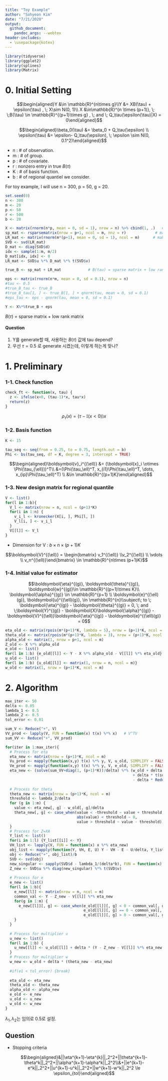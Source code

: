 ```yaml
---
title: "Toy Example"
author: "Sohyeon Kim"
date: "7/21/2020"
output: 
  github_document:
    pandoc_args: --webtex
header-includes:
  - \usepackage{kotex}
---
```


```r
library(tidyverse)
library(ggplot2)
library(splines)
library(Matrix)
```


# 0. Initial Setting

$$\begin{aligned}Y &\in \mathbb{R}^{n\times g}\\Y &= XB(\tau) + \epsilon(\tau) , \; X\sim N(0, 1)\\ X &\in\mathbb{R}^{n \times (p+1)}, \; \;B(\tau) \in \mathbb{R}^{(p+1)\times g} , \; and \; Q_\tau(\epsilon(\tau)|X) = 0\end{aligned}$$

$$\begin{aligned}\beta_0(\tau) &= \beta_0 + Q_\tau(\epsilon) \\ \epsilon(\tau) &= \epsilon- Q_\tau(\epsilon), \; \epsilon \sim N(0, 0.1^2)\end{aligned}$$

 * n : # of observation. 
 * m : # of group. 
 * p : # of covariate. 
 * r : nonzero entry in true $B(\tau)$
 * K : # of basis function.
 * b : # of regional quantiel we consider.
 
For toy example, I will use n = 300, p = 50, g = 20.

```r
set.seed(0)
n <- 300
m <- 20
p <- 50
r <- 500
b <- 20

X <- matrix(rnorm(n*p, mean = 0, sd = 1), nrow = n) %>% cbind(1, .)   #add intercept term in X
sp_mat <- rsparsematrix(nrow = p+1, ncol = m, nnz = r)             # make sparse matrix
LR_mat <- matrix(rnorm(m*(p+1), mean = 0, sd = 1), ncol = m)      # make low rank matrix using SVD
SVD <- svd(LR_mat)
D_mat <- diag(SVD$d)
idx <- sample(1:m, m/2)
D_mat[idx, idx] <- 0
LR_mat <- SVD$u %*% D_mat %*% t(SVD$v)          

true_B <- sp_mat + LR_mat            # B(tau) = sparse matrix + low rank matrix

eps <- matrix(rnorm(n*m, mean = 0, sd = 0.1), nrow = n)
#tau <- 0.5
#true_B_tau <- true_B
#true_B_tau[1, ] <- true_B[1, ] + qnorm(tau, mean = 0, sd = 0.1)
#eps_tau <- eps - qnorm(tau, mean = 0, sd = 0.1)

Y <- X%*%true_B + eps
```

$B(\tau)$ = sparse matrix + low rank matrix


#### Question

 1. Y를 generate할 때, 사용하는 $B(\tau)$ 값에 tau depend? 
 2. 우선 $\tau = 0.5$ 로 generate 시켰는데, 이렇게 하는게 맞나? 

# 1. Preliminary
 
### 1-1. Check function

```r
check_ft <- function(x, tau) {
  z <- ifelse(x<0, (tau-1)*x, tau*x)
  return(z)
}
```

$$\rho_\tau(x) = (\tau - \mathbb{I}(x<0))x$$

### 1-2. Basis function

```r
K <- 15

tau_seq <- seq(from = 0.25, to = 0.75, length.out = b) 
Phi <- bs(tau_seq, df = K, degree = 3, intercept = TRUE)
```


$$\begin{aligned}\boldsymbol{v}_i^{(\ell)} &= (\boldsymbol{x}_i \otimes \Phi(\tau_{\ell}))^T\\ &=(\Phi(\tau_\ell)^T, x_{i1}\Phi(\tau_\ell)^T, \dots, x_{ip}\Phi(\tau_\ell)^T) \\ &\in \mathbb{R}^{(p+1)K}\end{aligned}$$

### 1-3. New design matrix for regional quantile

```r
V <- list()
for(l in 1:b){
  V_l <- matrix(nrow = n, ncol = (p+1)*K)
  for(i in 1:n) {
    v_i_l <- kronecker(X[i, ], Phi[l, ])
    V_l[i, ] <- v_i_l 
  }
  V[[l]] <- V_l
}
```


 * Dimension for V : $b \times n \times (p+1)K$

$$\boldsymbol{V}^{(\ell)} = \begin{bmatrix} v_1^{(\ell)} \\v_2^{(\ell)} \\ \vdots \\ v_n^{(\ell)}\end{bmatrix} \in \mathbb{R}^{n\times (p+1)K}$$

### 1-4. Initial value for estimator


$$\boldsymbol{\eta}^{(g)}, \boldsymbol{\theta}^{(g)}, \boldsymbol{w}^{(g)}\in \mathbb{R}^{(p+1)\times K}\\ \boldsymbol{\alpha}^{(g)} \in \mathbb{R}^{p+1} \\ \boldsymbol{e}^{(\ell)(g)}, \boldsymbol{u}^{(\ell)(g)}, \in \mathbb{R}^{n}\\subject\; to \; \boldsymbol{\eta}^{(g)} - \boldsymbol{\theta}^{(g)} = 0, \; and \;\boldsymbol{Y}^{(g)} - \boldsymbol{X}\boldsymbol{\alpha}^{(g)} - \boldsymbol{V}^{(\ell)}\boldsymbol{\eta}^{(g)} - \boldsymbol{e}^{(\ell)(g)} = 0$$


```r
eta_old <- matrix(rpois(m*(p+1)*K, lambda = 5), nrow = (p+1)*K, ncol = m) 
theta_old <- matrix(rpois(m*(p+1)*K, lambda = 3), nrow = (p+1)*K, ncol = m) 
alpha_old <- matrix(1, nrow = p+1, ncol = m)
Z_old <- X %*% alpha_old
e_old <- list()
for(l in 1:b) {e_old[[l]] <- Y - X %*% alpha_old - V[[l]] %*% eta_old}
u_old <- list()
for(l in 1:b) {u_old[[l]] <- matrix(1, nrow = n, ncol = m)}
w_old <- matrix(1, nrow = (p+1)*K, ncol = m)
```


# 2. Algorithm

```r
max_iter <- 50
delta <- 0.05
lambda_1 <- 0.5
lambda_2 <- 0.5
tol_error <- 0.01

sum_V <- Reduce("+", V)
VV_prod <- lapply(V, FUN = function(x) t(x) %*% x)   # V^TV
sum_VV <- Reduce("+", VV_prod)

for(iter in 1:max_iter){
  # Process for eta
  eta_new <- matrix(nrow = (p+1)*K, ncol = m)
  Vu_prod <- mapply(function(x,y) t(x) %*% y, V, u_old, SIMPLIFY = FALSE)
  Ve_prod <- mapply(function(x,y) t(x) %*% y, V, e_old, SIMPLIFY = FALSE)
  eta_new <- (solve(sum_VV+diag(1, (p+1)*K))/delta) %*% (w_old + delta * theta_old + Reduce("+", Vu_prod)
                                                         + delta * t(sum_V) %*% (Y - Z_old)
                                                         - delta * Reduce("+", Ve_prod))
  
  # Process for theta
  theta_new <- matrix(nrow = (p+1)*K, ncol = m)
  threshold <- lambda_2/delta
  for (g in 1:m) {
    value <- eta_new[, g] - w_old[, g]/delta 
    theta_new[, g] <- case_when(value < -threshold ~ value + threshold, 
                                abs(value) < threshold ~ 0, 
                                value > threshold ~ value - threshold)
  }
  # Process for Z=XA
  Y_list <- list()
  for(i in 1:l) {Y_list[[i]] <- Y}
  VH_list <- lapply(V, FUN = function(x) x %*% eta_new)
  obj_list <- mapply(function(Y, VH, E, U) Y - VH - E - U/delta, Y_list, VH_list, e_old, u_old, SIMPLIFY = FALSE)
  obj <- Reduce("+", obj_list)/b 
  SVD <- svd(obj)
  new_singular <- sapply(SVD$d - lambda_1/(delta*b), FUN = function(x) max(x, 0))
  Z_new <- SVD$u %*% diag(new_singular) %*% t(SVD$v)
  
  # Process for e
  e_new <- list()
  for(l in 1:b){
    e_new[[l]] <- matrix(nrow = n, ncol = m)
    common_val <- Y - Z_new - V[[l]] %*% eta_new
    for(g in 1:m) {
      e_new[[l]][, g] <- case_when(e_old[[l]][, g] < 0 ~ common_val[, g] - (u_old[[l]][, g] + tau_seq[[l]] -1)/delta,
                                   e_old[[l]][, g] == 0 ~ common_val[, g] - u_old[[l]][, g]/delta, 
                                   e_old[[l]][, g] > 0 ~ common_val[, g] - (u_old[[l]][, g] + tau_seq[[l]])/delta)
    }
  }
  
  # Process for multiplier u
  u_new <- list()
  for(l in 1:b) {
    u_new[[l]] <- u_old[[l]] + delta * (Y - Z_new - V[[l]] %*% eta_new - e_new[[l]])
  }
  # Process for multiplier w
  w_new <- w_old + delta * (theta_new - eta_new)
  
  #if(e1 < tol_error) {break}
  
  eta_old <- eta_new
  theta_old <- theta_new
  alpha_old <- alpha_new
  e_old <- e_new
  u_old <- u_new
  w_old <- w_new
}
```


$\lambda_1, \lambda_2$는 임의로 0.5로 설정.


## Question
 * Stopping criteria

$$\begin{aligned}&||\eta^{k+1}-\eta^{k}||_2^2+||\theta^{k+1}-\theta^k||_2^2+||\alpha^{k+1}-\alpha^k||_2^2\\&+||e^{k+1}-e^k||_2^2+||u^{k+1}-u^k||_2^2+||w^{k+1}-w^k||_2^2 \le \epsilon_{tol}\end{aligned}$$










